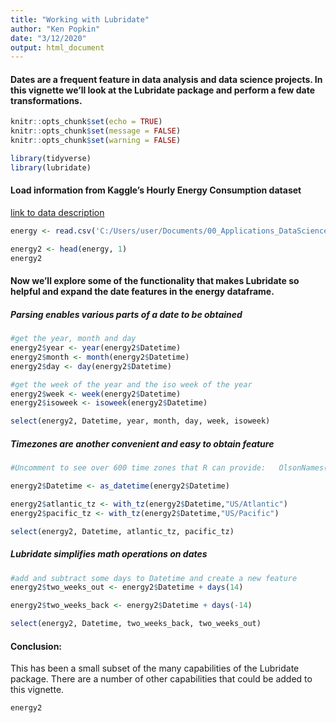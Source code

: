 ```yaml
---
title: "Working with Lubridate"
author: "Ken Popkin"
date: "3/12/2020"
output: html_document
---
```


#### Dates are a frequent feature in data analysis and data science projects.  In this vignette we'll look at the Lubridate package and perform a few date transformations.

```r
knitr::opts_chunk$set(echo = TRUE)
knitr::opts_chunk$set(message = FALSE)
knitr::opts_chunk$set(warning = FALSE)
```

```r
library(tidyverse)
library(lubridate)
```

#### Load information from Kaggle's Hourly Energy Consumption dataset
[link to data description](https://www.kaggle.com/robikscube/hourly-energy-consumption/data#)

```r
energy <- read.csv('C:/Users/user/Documents/00_Applications_DataScience/CUNY/DATA607/DATA607-Class-Repository/zTidyVerse_Assignment/DEOK_hourly.csv')

energy2 <- head(energy, 1)
energy2
```


#### Now we'll explore some of the functionality that makes Lubridate so helpful and expand the date features in the energy dataframe.

##### Parsing enables various parts of a date to be obtained
```r
#get the year, month and day
energy2$year <- year(energy2$Datetime)
energy2$month <- month(energy2$Datetime)
energy2$day <- day(energy2$Datetime)
```

```r
#get the week of the year and the iso week of the year
energy2$week <- week(energy2$Datetime)
energy2$isoweek <- isoweek(energy2$Datetime)

select(energy2, Datetime, year, month, day, week, isoweek)
```


##### Timezones are another convenient and easy to obtain feature
```r
#Uncomment to see over 600 time zones that R can provide:   OlsonNames()

energy2$Datetime <- as_datetime(energy2$Datetime)

energy2$atlantic_tz <- with_tz(energy2$Datetime,"US/Atlantic")
energy2$pacific_tz <- with_tz(energy2$Datetime,"US/Pacific")

select(energy2, Datetime, atlantic_tz, pacific_tz)
```


##### Lubridate simplifies math operations on dates
```r
#add and subtract some days to Datetime and create a new feature
energy2$two_weeks_out <- energy2$Datetime + days(14)

energy2$two_weeks_back <- energy2$Datetime + days(-14)

select(energy2, Datetime, two_weeks_back, two_weeks_out)
```


#### Conclusion: 
This has been a small subset of the many capabilities of the Lubridate package.  There are a number of other capabilities that could be added to this vignette.
```r
energy2
```
